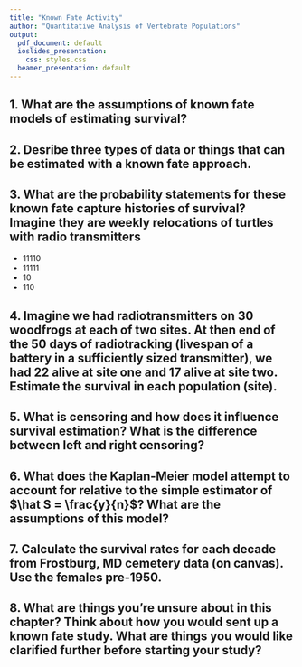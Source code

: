 ```yaml
---
title: "Known Fate Activity"
author: "Quantitative Analysis of Vertebrate Populations"
output:
  pdf_document: default
  ioslides_presentation:
    css: styles.css
  beamer_presentation: default
---
```


## 1. What are the assumptions of known fate models of estimating survival?

\vspace{50mm}

## 2. Desribe three types of data or things that can be estimated with a known fate approach.

\vspace{100mm}

## 3. What are the probability statements for these known fate capture histories of survival? Imagine they are weekly relocations of turtles with radio transmitters

* 11110
* 11111
* 10
* 110

\vspace{20mm}

## 4. Imagine we had radiotransmitters on 30 woodfrogs at each of two sites. At then end of the 50 days of radiotracking (livespan of a battery in a sufficiently sized transmitter), we had 22 alive at site one and 17 alive at site two. Estimate the survival in each population (site).

\vspace{60mm}

## 5. What is censoring and how does it influence survival estimation? What is the difference between left and right censoring?

\vspace{60mm}

## 6. What does the Kaplan-Meier model attempt to account for relative to the simple estimator of $\hat S = \frac{y}{n}$? What are the assumptions of this model?

\newpage

## 7. Calculate the survival rates for each decade from Frostburg, MD cemetery data (on canvas). Use the females pre-1950.

\vspace{100mm}

## 8. What are things you're unsure about in this chapter? Think about how you would sent up a known fate study. What are things you would like clarified further before starting your study?

\vspace{60mm}


